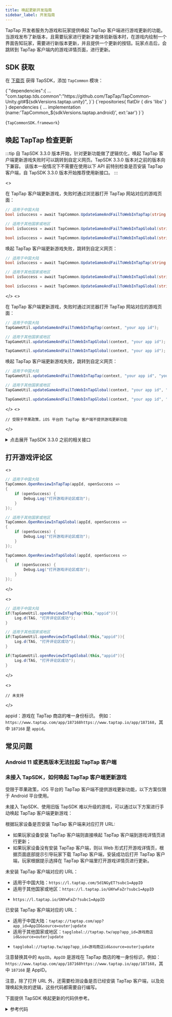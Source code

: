 ```yaml
---
title: 唤起更新开发指南
sidebar_label: 开发指南
---
```



TapTap 开发者服务为游戏和玩家提供唤起 TapTap 客户端进行游戏更新的功能。当游戏发布了新版本，且需要玩家进行更新才能体验新版本时，在游戏内绘制一个界面告知玩家，需要进行新版本更新，并且提供一个更新的按钮。玩家点击后，会跳转到 TapTap 客户端内的游戏详情页面，进行更新。

## SDK 获取

在 [下载页](/tap-download) 获得 TapSDK，添加 `TapCommon` 模块：

<MultiLang>

<CodeBlock className="json">
  {`"dependencies":{
  ...
  "com.taptap.tds.common":"https://github.com/TapTap/TapCommon-Unity.git#${sdkVersions.taptap.unity}",
}`}
</CodeBlock>

<CodeBlock className="groovy">
  {`repositories{  
    flatDir {  
        dirs 'libs'  
    }  
}  
dependencies {  
    ... 
    implementation (name:'TapCommon_${sdkVersions.taptap.android}', ext:'aar')
}`}
</CodeBlock>

<CodeBlock className="objectivec">{`TapCommonSDK.framework`}</CodeBlock>

</MultiLang>

## 唤起 TapTap 检查更新

:::tip
自 TapSDK 3.3.0 版本开始，针对更新功能做了逻辑优化，唤起 TapTap 客户端更新游戏失败时可以跳转到自定义网页。TapSDK 3.3.0 版本对之前的版本向下兼容。
该版本一般情况下不需要在使用以下 API 前特别检查是否安装 TapTap 客户端，自 TapSDK 3.3.0 版本开始推荐使用新接口。
:::

<MultiLang>
<>

在 TapTap 客户端更新游戏，失败时通过浏览器打开 TapTap 网站对应的游戏页面：

<Conditional region="cn">

```cs
// 适用于中国大陆
bool isSuccess = await TapCommon.UpdateGameAndFailToWebInTapTap(string appId);

// 适用于其他国家或地区
bool isSuccess = await TapCommon.UpdateGameAndFailToWebInTapGlobal(string appId);
```

</Conditional>

<Conditional region="global">

```cs
bool isSuccess = await TapCommon.UpdateGameAndFailToWebInTapGlobal(string appId);
```

</Conditional>

唤起 TapTap 客户端更新游戏失败，跳转到自定义网页：

<Conditional region="cn">

```cs
// 适用于中国大陆
bool isSuccess = await TapCommon.UpdateGameAndFailToWebInTapTap(string appId, string webUrl);

// 适用于其他国家或地区
bool isSuccess = await TapCommon.UpdateGameAndFailToWebInTapGlobal(string appId, string webUrl);
```

</Conditional>

<Conditional region="global">

```cs
bool isSuccess = await TapCommon.UpdateGameAndFailToWebInTapGlobal(string appId, string webUrl);
```

</Conditional>

</>
<>

在 TapTap 客户端更新游戏，失败时通过浏览器打开 TapTap 网站对应的游戏页面：

<Conditional region="cn">

```java
// 适用于中国大陆
TapGameUtil.updateGameAndFailToWebInTapTap(context, "your app id");

// 适用于其他国家或地区
TapGameUtil.updateGameAndFailToWebInTapGlobal(context, "your app id");
```

</Conditional>

<Conditional region="global">

```java
TapGameUtil.updateGameAndFailToWebInTapGlobal(context, "your app id");
```

</Conditional>

唤起 TapTap 客户端更新游戏失败，跳转到自定义网页：

<Conditional region="cn">

```java
// 适用于中国大陆
TapGameUtil.updateGameAndFailToWebInTapTap(context, "your app id", "your website url");

// 适用于其他国家或地区
TapGameUtil.updateGameAndFailToWebInTapGlobal(context, "your app id", "your website url");
```

</Conditional>

<Conditional region="global">

```java
TapGameUtil.updateGameAndFailToWebInTapGlobal(context, "your app id", "your website url");
```

</Conditional>

</>
<>

```objc
// 受限于苹果政策，iOS 平台的 TapTap 客户端不提供游戏更新功能
```

</>
</MultiLang>

<Conditional region="cn">

<details>
<summary>点击展开 TapSDK 3.3.0 之前的相关接口</summary>

**TapSDK 3.3.0 及之后版本不必参考这一节**，推荐使用上面「唤起 TapTap 检查更新」的 API。

**检查 TapTap 客户端是否安装**：

<MultiLang>

<>

```cs
// 适用于中国大陆
TapCommon.IsTapTapInstalled(installed =>
{
    if (installed) {
        Debug.Log("TapTap 已经安装");
    }
});

// 适用于其他国家或地区
TapCommon.IsTapTapGlobalInstalled(installed =>
{
    if (installed) {
        Debug.Log("TapTap 已经安装");
    }
});
```

</>
<>

需要导入 `TapCommon.aar` 包，接口在 `TapGameUtil` 中。

```java
import com.tds.common.utils.TapGameUtil;

// 适用于中国大陆
if(TapGameUtil.isTapTapInstalled(this)){
    Log.d(TAG, "已经安装 TapTap 客户端");
}
// 适用于其他国家或地区
if(TapGameUtil.isTapGlobalInstalled(this)){
    Log.d(TAG, "已经安装 TapTap 客户端");
}
```

</>
<>

需要导入 `TapCommon.framework` 库文件，在 `info.plist` 里配置 `LSApplicationQueriesSchemes` 增加 `tapsdk` 和 `tapiosdk`。

```objc
#import <TapCommonSDK/TapCommonSDK.h>
// 适用于中国大陆
BOOL isInstalled = [TapGameUtil isTapTapInstalled];
// 适用于其他国家或地区
BOOL isInstalled = [TapGameUtil isTapGlobalInstalled];
```

</>

</MultiLang>

**唤起 TapTap 更新游戏**：

<MultiLang>

```cs
TapCommon.UpdateGameInTapTap("appid", callSuccess =>
{
    if (callSuccess) {
        Debug.Log("TapTap 唤起成功");
    }
});
```

```java
if(TapGameUtil.updateGameInTapTap(this,"appid")){
    Log.d(TAG, "唤起 TapTap 客户端成功");
}
```

```objc
// 受限于苹果政策，iOS 平台的 TapTap 客户端不提供游戏更新功能
```

</MultiLang>

</details>

</Conditional>

## 打开游戏评论区

<MultiLang>

<>

<Conditional region="cn">

```cs
// 适用于中国大陆
TapCommon.OpenReviewInTapTap(appId, openSuccess =>
{
    if (openSuccess) {
        Debug.Log("打开游戏评论区成功");
    }
});

// 适用于其他国家或地区
TapCommon.OpenReviewInTapGlobal(appId, openSuccess =>
{
    if (openSuccess) {
        Debug.Log("打开游戏评论区成功");
    }
});
```

</Conditional>

<Conditional region="global">

```cs
TapCommon.OpenReviewInTapGlobal(appId, openSuccess =>
{
    if (openSuccess) {
        Debug.Log("打开游戏评论区成功");
    }
});
```

</Conditional>

</>

<>

<Conditional region="cn">

```java
// 适用于中国大陆
if(TapGameUtil.openReviewInTapTap(this,"appid")){
    Log.d(TAG, "打开评论区成功");
}

// 适用于其他国家或地区
if(TapGameUtil.openReviewInTapGlobal(this,"appid")){
    Log.d(TAG, "打开评论区成功");
}
```

</Conditional>

<Conditional region="global">

```java
if(TapGameUtil.openReviewInTapGlobal(this,"appid")){
    Log.d(TAG, "打开评论区成功");
}
```

</Conditional>

</>

<>

```objc
// 未支持
```

</>

</MultiLang>

appid：游戏在 TapTap 商店的唯一身份标识。
例如：<Conditional region="cn">`https://www.taptap.com/app/187168`</Conditional><Conditional region="global">`https://www.taptap.io/app/187168`</Conditional>，其中 `187168` 是 `appid`。

## 常见问题

### Android 11 或更高版本无法拉起 TapTap 客户端

<AndroidFaq />

### 未接入 TapSDK，如何唤起 TapTap 客户端更新游戏

受限于苹果政策，iOS 平台的 TapTap 客户端不提供游戏更新功能，以下方案仅限于 Android 平台使用。

未接入 TapSDK、使用旧版 TapSDK 难以升级的游戏，可以通过以下方案进行手动唤起 TapTap 客户端更新游戏：

根据玩家设备是否安装 TapTap 客户端来对应打开 URL:

- 如果玩家设备安装 TapTap 客户端则直接唤起 TapTap 客户端到游戏详情页进行更新；
- 如果玩家设备没有安装 TapTap 客户端，则以 Web 形式打开游戏详情页，根据页面底部提示引导玩家下载 TapTap 客户端，安装成功后打开 TapTap 客户端，玩家根据提示选择在 TapTap 客户端里打开游戏详情页进行更新。

未安装 TapTap 客户端对应的 URL：

<Conditional region="cn">

- 适用于中国大陆：`https://l.taptap.com/5d1NGyET?subc1=AppID`
- 适用于其他国家或地区：`https://l.taptap.io/GNYwFaZr?subc1=AppID`

</Conditional>
<Conditional region="global">

- `https://l.taptap.io/GNYwFaZr?subc1=AppID`

</Conditional>

已安装 TapTap 客户端对应的 URL：

<Conditional region="cn">

- 适用于中国大陆：`taptap://taptap.com/app?app_id=AppID&source=outer|update`
- 适用于其他国家或地区：`tapglobal://taptap.tw/app?app_id=游戏商店id&source=outer|update`

</Conditional>
<Conditional region="global">

- `tapglobal://taptap.tw/app?app_id=游戏商店id&source=outer|update`

</Conditional>

注意替换其中的 `AppID`。`AppID` 是游戏在 TapTap 商店的唯一身份标识，例如：<Conditional region="cn">`https://www.taptap.com/app/187168`</Conditional><Conditional region="global">`https://www.taptap.io/app/187168`</Conditional>，其中 `187168` 是 AppID。

注意，除了打开 URL 外，还需要检测设备是否已经安装 TapTap 客户端，以及处理唤起失败的逻辑，这些代码都需要自行编写。

下面提供 TapSDK 唤起更新的代码供参考。

<details>
<summary>参考代码</summary>

<Conditional region="cn">

适用于中国大陆：

```java
package com.tds.common.utils;

import android.app.Activity;
import android.content.Context;
import android.content.Intent;
import android.content.pm.PackageInfo;
import android.net.Uri;
import android.text.TextUtils;
import android.util.Log;
import java.util.Locale;

public class TapGameUtil {

  private static final String TAG = TapGameUtil.class.getName();

  public static final String PACKAGE_NAME_TAPTAP = "com.taptap";

  public static final String CLIENT_URI_TAPTAP = "taptap://taptap.com";

  public static final String DEFAULT_CLIENT_DOWNLOAD_URL_TAPTAP = "https://l.taptap.com/5d1NGyET";

  // 这里更新的时候不检查 Tap 客户端，一是因为特定 schema 没被应用注册的话大概率是直接返回 error 的，在这里被 try catch 后返回 false 可以近似等于客户端不存在
  // 二是因为 Android 11 开始检查客户端需要游戏做特殊配置，这个配置无法在 SDK 内做好，因为和编译工具版本强绑定，无法做前后版本兼容。
  public static boolean updateGameAndFailToWebInTapTap(Activity activity, String appId) {
    return updateGameInTapTap(activity, appId) || openWebDownloadUrlOfTapTap(activity, appId);
  }

  public static boolean updateGameAndFailToWebInTapTap(Activity activity, String appId, String webUrl) {
    if (TextUtils.isEmpty(webUrl)) {
      return updateGameAndFailToWebInTapTap(activity, appId);
    }
    return updateGameInTapTap(activity, appId) || openWebDownloadUrl(activity, webUrl);
  }

  public static boolean isTapTapInstalled(Context context) {
    return isTapClientInstalled(context, PACKAGE_NAME_TAPTAP);
  }

  public static boolean isTapClientInstalled(Context context, String clientPackageName) {
    if (context != null && !TextUtils.isEmpty(clientPackageName)) {
      boolean TapTapInstalled = false;
      try {
        PackageInfo packageInfo = context.getPackageManager().getPackageInfo(clientPackageName, 0);
        if (null != packageInfo) {
          TapTapInstalled = true;
        }
      } catch (Exception e) {
        Log.e(TAG, clientPackageName + " isInstalled=false");
      }
      return TapTapInstalled;
    }
    return false;
  }

  public static boolean updateGameInTapTap(Activity activity, String appId) {
    return updateGameInTapClient(activity, appId, CLIENT_URI_TAPTAP);
  }

  public static boolean updateGameInTapClient(Activity activity, String appId, String clientUri) {
    if (activity != null && !TextUtils.isEmpty(appId) && !TextUtils.isEmpty(clientUri)) {
      try {
        Uri uri = Uri.parse(String.format(Locale.US,
            "%s/app?app_id=%s&source=outer|update", clientUri, appId));
        Intent intent = new Intent(Intent.ACTION_VIEW, uri);
        intent.setFlags(Intent.FLAG_ACTIVITY_NEW_TASK);
        activity.startActivity(intent);
      } catch (Exception e) {
        Log.e(TAG, clientUri + "updateGameInTapTap failed");
        return false;
      }
      return true;
    }
    Log.e(TAG, clientUri + "updateGameInTapTap failed");
    return false;
  }

  public static boolean openReviewInTapTap(Activity activity, String appId) {
    return openReviewInTapClient(activity, appId, CLIENT_URI_TAPTAP);
  }

  public static boolean openReviewInTapClient(Activity activity, String appId, String clientUri) {
    if (activity != null && !TextUtils.isEmpty(appId) && !TextUtils.isEmpty(clientUri)) {
      try {
        Uri uri = Uri.parse(String.format(Locale.US,
            "%s/app?tab_name=review&app_id=%s", clientUri, appId));
        Intent intent = new Intent(Intent.ACTION_VIEW, uri);
        intent.setFlags(Intent.FLAG_ACTIVITY_NEW_TASK);
        activity.startActivity(intent);
      } catch (Exception e) {
        Log.e(TAG, clientUri + "openTapTapReview failed");
        return false;
      }
      return true;
    }
    Log.e(TAG, clientUri + "openTapTapReview failed");
    return false;
  }

  public static boolean openWebDownloadUrlOfTapTap(Activity activity, String appId) {
    return openWebDownloadUrl(activity, String.format(Locale.US, DEFAULT_CLIENT_DOWNLOAD_URL_TAPTAP + "?subc1=%s", appId));
  }

  public static boolean openWebDownloadUrl(Activity activity, String url) {
    if (activity != null && !TextUtils.isEmpty(url)) {
      try {
        Intent intent = new Intent(Intent.ACTION_VIEW);
        intent.setFlags(Intent.FLAG_ACTIVITY_NEW_TASK);
        intent.setData(Uri.parse(url));
        activity.startActivity(intent);
      } catch (Exception e) {
        Log.e(TAG, "openWebUrl fail");
        return false;
      }
      return true;
    }
    return false;
  }

}
```

适用于其他国家或地区：

</Conditional>

```java
package com.tds.common.utils;

import android.app.Activity;
import android.content.Context;
import android.content.Intent;
import android.content.pm.PackageInfo;
import android.net.Uri;
import android.text.TextUtils;
import android.util.Log;
import java.util.Locale;

public class TapGameUtil {

  private static final String TAG = TapGameUtil.class.getName();

  public static final String PACKAGE_NAME_TAPTAP_GLOBAL = "com.taptap.global";

  public static final String CLIENT_URI_TAPTAP_GLOBAL = "tapglobal://taptap.tw";

  public static final String DEFAULT_CLIENT_DOWNLOAD_URL_TAPTAP_GLOBAL = "https://l.taptap.io/GNYwFaZr";

  // 这里更新的时候不检查 Tap 客户端，一是因为特定 schema 没被应用注册的话大概率是直接返回 error 的，在这里被 try catch 后返回 false 可以近似等于客户端不存在
  // 二是因为 Android 11 开始检查客户端需要游戏做特殊配置，这个配置无法在 SDK 内做好，因为和编译工具版本强绑定，无法做前后版本兼容。

  public static boolean updateGameAndFailToWebInTapGlobal(Activity activity, String appId) {
    return updateGameInTapGlobal(activity, appId) || openWebDownloadUrlOfTapGlobal(activity, appId);
  }

  public static boolean updateGameAndFailToWebInTapGlobal(Activity activity, String appId, String webUrl) {
    if (TextUtils.isEmpty(webUrl)) {
      return updateGameAndFailToWebInTapGlobal(activity, appId);
    }
    return updateGameInTapGlobal(activity, appId) || openWebDownloadUrl(activity, webUrl);
  }

  public static boolean isTapGlobalInstalled(Context context) {
    return isTapClientInstalled(context, PACKAGE_NAME_TAPTAP_GLOBAL);
  }

  public static boolean isTapClientInstalled(Context context, String clientPackageName) {
    if (context != null && !TextUtils.isEmpty(clientPackageName)) {
      boolean TapTapInstalled = false;
      try {
        PackageInfo packageInfo = context.getPackageManager().getPackageInfo(clientPackageName, 0);
        if (null != packageInfo) {
          TapTapInstalled = true;
        }
      } catch (Exception e) {
        Log.e(TAG, clientPackageName + " isInstalled=false");
      }
      return TapTapInstalled;
    }
    return false;
  }

  public static boolean updateGameInTapGlobal(Activity activity, String appId) {
    return updateGameInTapClient(activity, appId, CLIENT_URI_TAPTAP_GLOBAL);
  }

  public static boolean updateGameInTapClient(Activity activity, String appId, String clientUri) {
    if (activity != null && !TextUtils.isEmpty(appId) && !TextUtils.isEmpty(clientUri)) {
      try {
        Uri uri = Uri.parse(String.format(Locale.US,
            "%s/app?app_id=%s&source=outer|update", clientUri, appId));
        Intent intent = new Intent(Intent.ACTION_VIEW, uri);
        intent.setFlags(Intent.FLAG_ACTIVITY_NEW_TASK);
        activity.startActivity(intent);
      } catch (Exception e) {
        Log.e(TAG, clientUri + "updateGameInTapTap failed");
        return false;
      }
      return true;
    }
    Log.e(TAG, clientUri + "updateGameInTapTap failed");
    return false;
  }

  public static boolean openReviewInTapGlobal(Activity activity, String appId) {
    return openReviewInTapClient(activity, appId, CLIENT_URI_TAPTAP_GLOBAL);
  }

  public static boolean openReviewInTapClient(Activity activity, String appId, String clientUri) {
    if (activity != null && !TextUtils.isEmpty(appId) && !TextUtils.isEmpty(clientUri)) {
      try {
        Uri uri = Uri.parse(String.format(Locale.US,
            "%s/app?tab_name=review&app_id=%s", clientUri, appId));
        Intent intent = new Intent(Intent.ACTION_VIEW, uri);
        intent.setFlags(Intent.FLAG_ACTIVITY_NEW_TASK);
        activity.startActivity(intent);
      } catch (Exception e) {
        Log.e(TAG, clientUri + "openTapTapReview failed");
        return false;
      }
      return true;
    }
    Log.e(TAG, clientUri + "openTapTapReview failed");
    return false;
  }

  public static boolean openWebDownloadUrlOfTapGlobal(Activity activity, String appId) {
    return openWebDownloadUrl(activity, String.format(Locale.US, DEFAULT_CLIENT_DOWNLOAD_URL_TAPTAP_GLOBAL + "?subc1=%s", appId));
  }

  public static boolean openWebDownloadUrl(Activity activity, String url) {
    if (activity != null && !TextUtils.isEmpty(url)) {
      try {
        Intent intent = new Intent(Intent.ACTION_VIEW);
        intent.setFlags(Intent.FLAG_ACTIVITY_NEW_TASK);
        intent.setData(Uri.parse(url));
        activity.startActivity(intent);
      } catch (Exception e) {
        Log.e(TAG, "openWebUrl fail");
        return false;
      }
      return true;
    }
    return false;
  }

}
```

</details>
